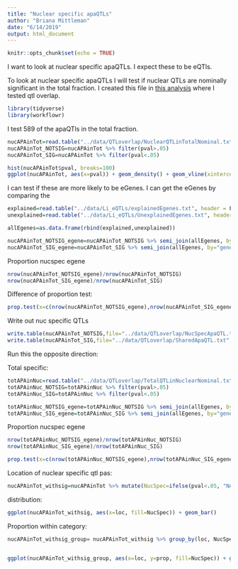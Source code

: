 ```yaml
---
title: "Nuclear specific apaQTLs"
author: "Briana Mittleman"
date: "6/14/2019"
output: html_document
---
```


```r
knitr::opts_chunk$set(echo = TRUE)
```

I want to look at nuclear specific apaQTLs. I expect these to be eQTls.

To look at nuclear specific apaQTLs I will test if nuclear QTLs are nominally significant in the total fraction. I created this file in [this analysis](apaQTLoverlap.html) where I tested qtl overlap.  


```r
library(tidyverse)
library(workflowr)
```


I test 589 of the apaQTls in the total fraction.
```r
nucAPAinTot=read.table("../data/QTLoverlap/NuclearQTLinTotalNominal.txt", header = F, stringsAsFactors = F, col.names=c("peakID", "snp", "dist", "pval", "slope")) %>% separate(peakID,into=c("chr", "start", "end", "geneID"),sep=":" ) %>% separate(geneID, into=c("gene", "loc", "strand", "peakNum"), sep="_")
nucAPAinTot_NOTSIG=nucAPAinTot %>% filter(pval>.05)
nucAPAinTot_SIG=nucAPAinTot %>% filter(pval<.05)
```

```r
hist(nucAPAinTot$pval, breaks=100)
ggplot(nucAPAinTot, aes(x=pval)) + geom_density() + geom_vline(xintercept = .05)
```

I can test if these are more likely to be eGenes. I can get the eGenes by comparing the 

```r
explained=read.table("../data/Li_eQTLs/explainedEgenes.txt", header = F, stringsAsFactors = F, col.names = c("gene"))
unexplained=read.table("../data/Li_eQTLs/UnexplainedEgenes.txt", header = F, stringsAsFactors = F, col.names = c("gene"))

allEgenes=as.data.frame(rbind(explained,unexplained))
```


```r
nucAPAinTot_NOTSIG_egene=nucAPAinTot_NOTSIG %>% semi_join(allEgenes, by="gene")
nucAPAinTot_SIG_egene=nucAPAinTot_SIG %>% semi_join(allEgenes, by="gene")
```



Proportion nucspec egene

```r
nrow(nucAPAinTot_NOTSIG_egene)/nrow(nucAPAinTot_NOTSIG)
nrow(nucAPAinTot_SIG_egene)/nrow(nucAPAinTot_SIG)

```


Difference of proportion test: 

```r
prop.test(x=c(nrow(nucAPAinTot_NOTSIG_egene),nrow(nucAPAinTot_SIG_egene)),n=c(nrow(nucAPAinTot_NOTSIG),nrow(nucAPAinTot_SIG)))
```

Write out nuc specific QTLs
```r
write.table(nucAPAinTot_NOTSIG,file="../data/QTLoverlap/NucSpecApaQTL.txt", quote=F, col.names = T, row.names = F )
write.table(nucAPAinTot_SIG,file="../data/QTLoverlap/SharedApaQTL.txt", quote=F, col.names = T, row.names = F )
```


Run this the opposite direction:

Total specific:  
```r
totAPAinNuc=read.table("../data/QTLoverlap/TotalQTLinNuclearNominal.txt", header = F, stringsAsFactors = F, col.names=c("peakID", "snp", "dist", "pval", "slope")) %>% separate(peakID,into=c("chr", "start", "end", "geneID"),sep=":" ) %>% separate(geneID, into=c("gene", "loc", "strand", "peakNum"), sep="_")
totAPAinNuc_NOTSIG=totAPAinNuc %>% filter(pval>.05)
totAPAinNuc_SIG=totAPAinNuc %>% filter(pval<.05)

```

```r
totAPAinNuc_NOTSIG_egene=totAPAinNuc_NOTSIG %>% semi_join(allEgenes, by="gene")
totAPAinNuc_SIG_egene=totAPAinNuc_SIG %>% semi_join(allEgenes, by="gene")
```



Proportion nucspec egene

```r
nrow(totAPAinNuc_NOTSIG_egene)/nrow(totAPAinNuc_NOTSIG)
nrow(totAPAinNuc_SIG_egene)/nrow(totAPAinNuc_SIG)

```

```r
prop.test(x=c(nrow(totAPAinNuc_NOTSIG_egene),nrow(totAPAinNuc_SIG_egene)),n=c(nrow(totAPAinNuc_NOTSIG),nrow(totAPAinNuc_SIG)))
```


Location of nuclear specific qtl pas:  


```r
nucAPAinTot_withsig=nucAPAinTot %>% mutate(NucSpec=ifelse(pval<.05, "No", "Yes"))

```

distribution: 

```r
ggplot(nucAPAinTot_withsig, aes(x=loc, fill=NucSpec)) + geom_bar()
```

Proportion within category: 

```r
nucAPAinTot_withsig_group= nucAPAinTot_withsig %>% group_by(loc, NucSpec) %>% summarise(nNucSpec=n()) %>% ungroup() %>% group_by(loc) %>% mutate(nLoc=sum(nNucSpec)) %>% ungroup() %>% mutate(prop=nNucSpec/nLoc)


ggplot(nucAPAinTot_withsig_group, aes(x=loc, y=prop, fill=NucSpec)) + geom_bar(stat="identity") + labs(title="Proportion of apaQTL by \nlocation that are nuclear specific")
```

